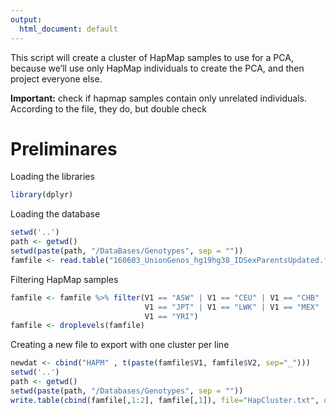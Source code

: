 ```yaml
---
output: 
  html_document: default
---
```


This script will create a cluster of HapMap samples to use for a PCA, because we'll use only HapMap individuals to create the PCA, and then project everyone else. 

**Important:** check if hapmap samples contain only unrelated individuals. According to the file, they do, but double check

# Preliminares

Loading the libraries

```r
library(dplyr)
```

Loading the database

```r
setwd('..')
path <- getwd()
setwd(paste(path, "/DataBases/Genotypes", sep = ""))
famfile <- read.table("160603_UnionGenos_hg19hg38_IDSexParentsUpdated.fam", sep = "", header = F)
```

Filtering HapMap samples

```r
famfile <- famfile %>% filter(V1 == "ASW" | V1 == "CEU" | V1 == "CHB" | V1 == "CHD" | V1 == "GIH" |
                              V1 == "JPT" | V1 == "LWK" | V1 == "MEX" | V1 == "MKK" | V1 == "TSI" |
                              V1 == "YRI")
famfile <- droplevels(famfile)
```
 
Creating a new file to export with one cluster per line
 
```r
newdat <- cbind("HAPM" , t(paste(famfile$V1, famfile$V2, sep="_")))
setwd('..')
path <- getwd()
setwd(paste(path, "/Databases/Genotypes", sep = ""))
write.table(cbind(famfile[,1:2], famfile[,1]), file="HapCluster.txt", quote = F, row.names = F, col.names = F)
```

